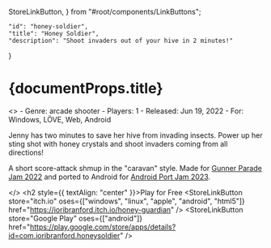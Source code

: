   StoreLinkButton,
} from "#root/components/LinkButtons";

    "id": "honey-soldier",
    "title": "Honey Soldier",
    "description": "Shoot invaders out of your hive in 2 minutes!"
}

<div>
  <h1>{documentProps.title}</h1>
  <section>
    <Gallery />
    <article style={{ textAlign: "left" }}>
<>
- Genre: arcade shooter
- Players: 1
- Released: Jun 19, 2022
- For: Windows, LÖVE, Web, Android

Jenny has two minutes to save her hive from invading insects. Power up her sting shot with honey crystals and shoot invaders coming from all directions!

A short score-attack shmup in the "caravan" style. Made for [Gunner Parade Jam 2022] and ported to Android for [Android Port Jam 2023].

[Gunner Parade Jam 2022]: https://itch.io/jam/gunner-parade-22
[Android Port Jam 2023]: https://itch.io/jam/igdaf-portjam2023
</>
      <h2 style={{ textAlign: "center" }}>Play for Free</h2>
      <LinkButtons>
        <StoreLinkButton
          store="itch.io"
          oses={["windows", "linux", "apple", "android", "html5"]}
          href="https://ioribranford.itch.io/honey-guardian"
        />
        <StoreLinkButton
          store="Google Play"
          oses={["android"]}
          href="https://play.google.com/store/apps/details?id=com.ioribranford.honeysoldier"
        />
      </LinkButtons>
    </article>
  </section>
</div>